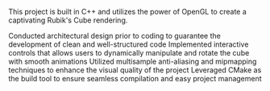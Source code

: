 
This project is built in C++ and utilizes the power of OpenGL to create a captivating Rubik's Cube rendering.

<ULItem>Conducted architectural design prior to coding to guarantee the development of clean and well-structured code</ULItem>
<ULItem>Implemented interactive controls that allows users to dynamically manipulate and rotate the cube with smooth animations</ULItem>
<ULItem>Utilized multisample anti-aliasing and mipmapping techniques to enhance the visual quality of the project</ULItem>
<ULItem>Leveraged CMake as the build tool to ensure seamless compilation and easy project management</ULItem>
